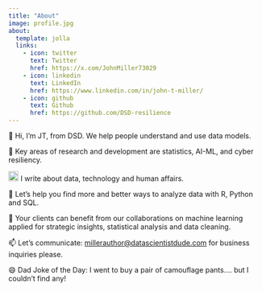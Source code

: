 ```yaml
---
title: "About"
image: profile.jpg
about:
  template: jolla
  links:
    - icon: twitter
      text: Twitter
      href: https://x.com/JohnMiller73029
    - icon: linkedin
      text: LinkedIn
      href: https://www.linkedin.com/in/john-t-miller/
    - icon: github
      text: Github
      href: https://github.com/DSD-resilience
---
```


👋 Hi, I’m JT, from DSD. We help people understand and use data models.

👀 Key areas of research and development are statistics, AI-ML, and cyber resiliency.

![](images/clipboard-1789841209.png){width="20"} I write about data, technology and human affairs.

🌱 Let's help you find more and better ways to analyze data with R, Python and SQL.

💞️ Your clients can benefit from our collaborations on machine learning applied for strategic insights, statistical analysis and data cleaning.

📫 Let's communicate: [millerauthor\@datascientistdude.com](mailto:millerauthor@datascientistdude.com) for business inquiries please.

😄 Dad Joke of the Day: I went to buy a pair of camouflage pants.... but I couldn't find any!
